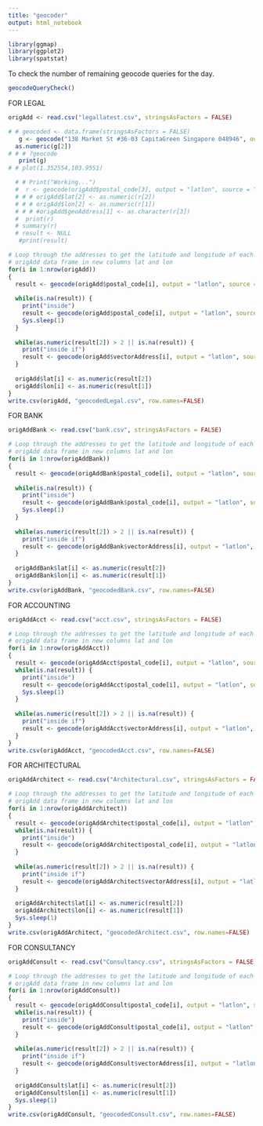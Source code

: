 ```yaml
---
title: "geocoder"
output: html_notebook
---
```

```r
library(ggmap)
library(ggplot2)
library(spatstat)
```

To check the number of remaining geocode queries for the day.
```r
geocodeQueryCheck()
```

FOR LEGAL

```r
origAdd <- read.csv("legallatest.csv", stringsAsFactors = FALSE)
```

```r
# # geocoded <- data.frame(stringsAsFactors = FALSE)
   g <- geocode("138 Market St #36-03 CapitaGreen Singapore 048946", output = "latlon")
  as.numeric(g[2])
# # # ?geocode
   print(g)
# # plot(1.352554,103.9551)
```


```r
  # # Print("Working...")
  #  r <- geocode(origAdd$postal_code[3], output = "latlon", source = "google")
  # # # origAdd$lat[2] <- as.numeric(r[2])
  # # # origAdd$lon[2] <- as.numeric(r[1])
  # # # #origAdd$geoAddress[1] <- as.character(r[3])
  #  print(r)
  # summary(r)
  # result <- NULL
   #print(result)
```


```r
# Loop through the addresses to get the latitude and longitude of each address and add it to the
# origAdd data frame in new columns lat and lon
for(i in 1:nrow(origAdd))
{
  result <- geocode(origAdd$postal_code[i], output = "latlon", source = "google")
  
  while(is.na(result)) {
    print("inside")
    result <- geocode(origAdd$postal_code[i], output = "latlon", source = "google")
    Sys.sleep(1)
  }
  
  while(as.numeric(result[2]) > 2 || is.na(result)) {
    print("inside if")
    result <- geocode(origAdd$vectorAddress[i], output = "latlon", source = "google")
  }
  
  origAdd$lat[i] <- as.numeric(result[2])
  origAdd$lon[i] <- as.numeric(result[1])
}
write.csv(origAdd, "geocodedLegal.csv", row.names=FALSE)
```

FOR BANK
```r
origAddBank <- read.csv("bank.csv", stringsAsFactors = FALSE)
```

```r
# Loop through the addresses to get the latitude and longitude of each address and add it to the
# origAdd data frame in new columns lat and lon
for(i in 1:nrow(origAddBank))
{
  result <- geocode(origAddBank$postal_code[i], output = "latlon", source = "google")
  
  while(is.na(result)) {
    print("inside")
    result <- geocode(origAddBank$postal_code[i], output = "latlon", source = "google")
    Sys.sleep(1)
  }
  
  while(as.numeric(result[2]) > 2 || is.na(result)) {
    print("inside if")
    result <- geocode(origAddBank$vectorAddress[i], output = "latlon", source = "google")
  }
  
  origAddBank$lat[i] <- as.numeric(result[2])
  origAddBank$lon[i] <- as.numeric(result[1])
}
write.csv(origAddBank, "geocodedBank.csv", row.names=FALSE)
```

FOR ACCOUNTING
```r
origAddAcct <- read.csv("acct.csv", stringsAsFactors = FALSE)
```

```r
# Loop through the addresses to get the latitude and longitude of each address and add it to the
# origAdd data frame in new columns lat and lon
for(i in 1:nrow(origAddAcct))
{
  result <- geocode(origAddAcct$postal_code[i], output = "latlon", source = "google")
  while(is.na(result)) {
    print("inside")
    result <- geocode(origAddAcct$postal_code[i], output = "latlon", source = "google")
    Sys.sleep(1)
  }
  
  while(as.numeric(result[2]) > 2 || is.na(result)) {
    print("inside if")
    result <- geocode(origAddAcct$vectorAddress[i], output = "latlon", source = "google")
  }
}
write.csv(origAddAcct, "geocodedAcct.csv", row.names=FALSE)
```

FOR ARCHITECTURAL
```r
origAddArchitect <- read.csv("Architectural.csv", stringsAsFactors = FALSE)
```

```r
# Loop through the addresses to get the latitude and longitude of each address and add it to the
# origAdd data frame in new columns lat and lon
for(i in 1:nrow(origAddArchitect))
{
  result <- geocode(origAddArchitect$postal_code[i], output = "latlon", source = "google")
  while(is.na(result)) {
    print("inside")
    result <- geocode(origAddArchitect$postal_code[i], output = "latlon", source = "google")
  }
  
  while(as.numeric(result[2]) > 2 || is.na(result)) {
    print("inside if")
    result <- geocode(origAddArchitect$vectorAddress[i], output = "latlon", source = "google")
  }
  
  origAddArchitect$lat[i] <- as.numeric(result[2])
  origAddArchitect$lon[i] <- as.numeric(result[1])
  Sys.sleep(1)
}
write.csv(origAddArchitect, "geocodedArchitect.csv", row.names=FALSE)
```

FOR CONSULTANCY
```r
origAddConsult <- read.csv("Consultancy.csv", stringsAsFactors = FALSE)
```

```r
# Loop through the addresses to get the latitude and longitude of each address and add it to the
# origAdd data frame in new columns lat and lon
for(i in 1:nrow(origAddConsult))
{
  result <- geocode(origAddConsult$postal_code[i], output = "latlon", source = "google")
  while(is.na(result)) {
    print("inside")
    result <- geocode(origAddConsult$postal_code[i], output = "latlon", source = "google")
  }
  
  while(as.numeric(result[2]) > 2 || is.na(result)) {
    print("inside if")
    result <- geocode(origAddConsult$vectorAddress[i], output = "latlon", source = "google")
  }
  
  origAddConsult$lat[i] <- as.numeric(result[2])
  origAddConsult$lon[i] <- as.numeric(result[1])
  Sys.sleep(1)
}
write.csv(origAddConsult, "geocodedConsult.csv", row.names=FALSE)
```

